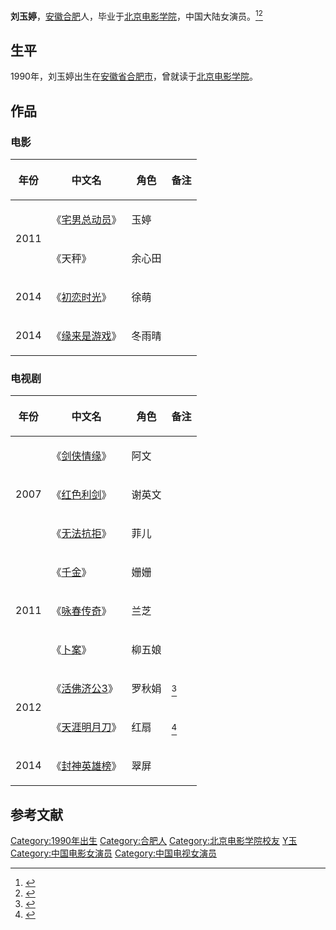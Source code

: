 {{otheruses|subject=中国大陆女演员刘玉婷|other=其他同名条目|劉玉婷 (香港)}}
{{艺人<!--导演、男演员、女演员、男歌手、女歌手、节目主持-->
| 图片     = 
| 图片简介 = 
| 姓名     = 刘玉婷
| 类型     = 女演员
| 原名     = 
| 英文名   =<!--  {{lang|en| }} -->
| 綽號     = 
| 国籍     = {{PRC}}
| 民族     = 汉族
| 出生日期 = {{birth date and age|1990|12|9}}
| 出生地点 = [[安徽省|安徽省]][[合肥市|合肥市]]
| 逝世日期 = <!--卒年在前生年在后{{death date and age|}} -->
| 逝世地点 = 
| 职业     = 演员
| 语言     = 普通话
| 教育程度 = [[北京电影学院|北京电影学院]]
| 宗教信仰 = 
| 配偶     =[[张迪|张迪]](2014年结婚)
| 儿女     = 1儿1女
| 父母     = 
| 活跃年代 = 2007年至今
| 代表作   = 《天涯明月刀》<br>《咏春传奇》<br>《活佛济公3》<br>《封神英雄榜》
| 经纪公司 = 
| 奖项     =  <!--  {{Awards|award= |year= |title= }} -->
| 网站     = <!-- {{URL|www.example.com}} -->
| IMDb     = 
}}
'''刘玉婷'''{{BD|1990年|12月9日|||catIdx=Liu刘}}，[[安徽省|安徽]][[合肥市|合肥]]人，毕业于[[北京电影学院|北京电影学院]]，中国大陆女演员。<ref>{{cite web |url=http://news.xinhuanet.com/ent/2013-03/26/c_124503349.htm |title=刘玉婷发春季大片 地中海唯美风恋上阳光(组图) |date=2013-03-26 |accessdate=2014-03-19|work=新华网}}</ref><ref>{{cite web |url=http://ent.takungpao.com/photo/q/2013/0326/1289050_2.html |title=“内地小巩俐”刘玉婷春季地中海唯美写真曝光（2/5） |date=2013-03-26 |work=大公网 |accessdate=2014-03-19 |archive-date=2020-04-04 |archive-url=https://web.archive.org/web/20200404195450/http://ent.takungpao.com/photo/q/2013/0326/1289050_2.html |dead-url=no}}</ref>

== 生平 ==
1990年，刘玉婷出生在[[安徽省|安徽省]][[合肥市|合肥市]]，曾就读于[[北京电影学院|北京电影学院]]。

== 作品 ==
=== 电影 ===
{| class="wikitable"
|-
! 年份 !! 中文名 !! 角色  !! 备注
|-
|rowspan="2"| 2011 || 《[[宅男总动员|宅男总动员]]》 || 玉婷 || 
|-
| 《天秤》 || 余心田 ||  
|-
| 2014 || 《[[初恋时光|初恋时光]]》|| 徐萌 ||
|-
| 2014 || 《[[缘来是游戏|缘来是游戏]]》 || 冬雨晴 ||
|}

=== 电视剧 ===
{| class="wikitable"
|-
! 年份 !! 中文名  !! 角色 !! 备注
|-
|rowspan="3"| 2007 || 《[[剑侠情缘|剑侠情缘]]》 || 阿文 || 
|-
| 《[[红色利剑|红色利剑]]》|| 谢英文 || 
|-
| 《[[无法抗拒|无法抗拒]]》 || 菲儿 ||  
|-
|rowspan="3"|  2011 || 《[[千金|千金]]》 || 姗姗 || 
|-
| 《[[咏春传奇|咏春传奇]]》 || 兰芝 ||
|-
| 《[[卜案|卜案]]》 || 柳五娘 || 
|-
|rowspan="2"| 2012 || 《[[活佛济公3|活佛济公3]]》 || 罗秋娟 || <ref>{{cite web |url=http://ent.sina.com.cn/s/m/2012-09-03/12053730159.shtml |title=刘玉婷多才百变 谈《活佛济公》古装 |date=2012-09-03 |accessdate=2014-03-19 |work=新浪 |archive-date=2020-04-04 |archive-url=https://web.archive.org/web/20200404195456/http://ent.sina.com.cn/s/m/2012-09-03/12053730159.shtml |dead-url=no }}</ref>		
|-
| 《[[天涯明月刀_(电视剧)|天涯明月刀]]》 || 红扇 ||<ref>{{cite web |url=http://news.xinhuanet.com/ent/2012-06/26/c_123329936.htm |title=《天涯明月刀》热播 刘玉婷戏里冷艳戏外明丽(图) |date=2012-06-26|accessdate=2014-03-19 |work=新华网}}</ref> 			
|-
|rowspan="1"| 2014 || 《[[封神英雄榜|封神英雄榜]]》 || 翠屏 ||   				
|}

==参考文献==
{{reflist}}

{{DEFAULTSORT:Liu刘}}
[[Category:1990年出生|Category:1990年出生]]
[[Category:合肥人|Category:合肥人]]
[[Category:北京电影学院校友|Category:北京电影学院校友]]
[[Category:刘姓|Y玉]]
[[Category:中国电影女演员|Category:中国电影女演员]]
[[Category:中国电视女演员|Category:中国电视女演员]]